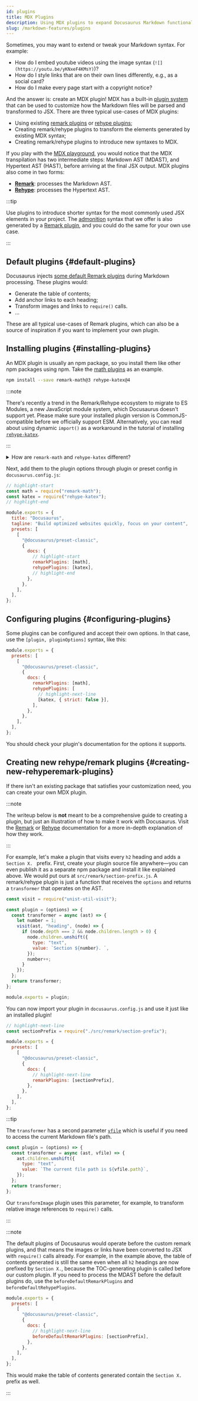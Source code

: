 ```yaml
---
id: plugins
title: MDX Plugins
description: Using MDX plugins to expand Docusaurus Markdown functionalities
slug: /markdown-features/plugins
---
```


Sometimes, you may want to extend or tweak your Markdown syntax. For example:

- How do I embed youtube videos using the image syntax (`![](https://youtu.be/yKNxeF4KMsY)`)?
- How do I style links that are on their own lines differently, e.g., as a social card?
- How do I make every page start with a copyright notice?

And the answer is: create an MDX plugin! MDX has a built-in [plugin system](https://mdxjs.com/advanced/plugins/) that can be used to customize how the Markdown files will be parsed and transformed to JSX. There are three typical use-cases of MDX plugins:

- Using existing [remark plugins](https://github.com/remarkjs/remark/blob/main/doc/plugins.md#list-of-plugins) or [rehype plugins](https://github.com/rehypejs/rehype/blob/main/doc/plugins.md#list-of-plugins);
- Creating remark/rehype plugins to transform the elements generated by existing MDX syntax;
- Creating remark/rehype plugins to introduce new syntaxes to MDX.

If you play with the [MDX playground](https://mdx-git-renovate-babel-monorepo-mdx.vercel.app/playground), you would notice that the MDX transpilation has two intermediate steps: Markdown AST (MDAST), and Hypertext AST (HAST), before arriving at the final JSX output. MDX plugins also come in two forms:

- **[Remark](https://github.com/remarkjs/remark/)**: processes the Markdown AST.
- **[Rehype](https://github.com/rehypejs/rehype/)**: processes the Hypertext AST.

:::tip

Use plugins to introduce shorter syntax for the most commonly used JSX elements in your project. The [admonition](./markdown-features-admonitions.mdx) syntax that we offer is also generated by a [Remark plugin](https://github.com/elviswolcott/remark-admonitions), and you could do the same for your own use case.

:::

## Default plugins {#default-plugins}

Docusaurus injects [some default Remark plugins](https://github.com/facebook/docusaurus/tree/main/packages/docusaurus-mdx-loader/src/remark) during Markdown processing. These plugins would:

- Generate the table of contents;
- Add anchor links to each heading;
- Transform images and links to `require()` calls.
- …

These are all typical use-cases of Remark plugins, which can also be a source of inspiration if you want to implement your own plugin.

## Installing plugins {#installing-plugins}

An MDX plugin is usually an npm package, so you install them like other npm packages using npm. Take the [math plugins](./markdown-features-math-equations.mdx) as an example.

```bash npm2yarn
npm install --save remark-math@3 rehype-katex@4
```

:::note

There's recently a trend in the Remark/Rehype ecosystem to migrate to ES Modules, a new JavaScript module system, which Docusaurus doesn't support yet. Please make sure your installed plugin version is CommonJS-compatible before we officially support ESM. Alternatively, you can read about using dynamic `import()` as a workaround in the tutorial of installing [`rehype-katex`](./markdown-features-math-equations.mdx#upgrading-rehype-katex-beyond-recommended-version).

:::

<details>
  <summary>How are <code>remark-math</code> and <code>rehype-katex</code> different?</summary>

In case you are wondering how Remark and Rehype are different, here is a good example. `remark-math` operates on the Markdown AST, where it sees text like `$...$`, and all it does is transform that to the JSX `<span class="math math-inline">...</span>` without doing too much with the content. This decouples the extraction of math formulae from their rendering, which means you can swap $\KaTeX$ out with other math renderers, like MathJax (with [`rehype-mathjax`](https://github.com/remarkjs/remark-math/tree/main/packages/rehype-mathjax)), just by replacing the Rehype plugin.

Next, the `rehype-katex` operates on the Hypertext AST where everything has been converted to HTML-like tags already. It traverses all the elements with `math` class and uses $\KaTeX$ to parse and render the content to actual HTML.

</details>

Next, add them to the plugin options through plugin or preset config in `docusaurus.config.js`:

```js title="docusaurus.config.js"
// highlight-start
const math = require("remark-math");
const katex = require("rehype-katex");
// highlight-end

module.exports = {
  title: "Docusaurus",
  tagline: "Build optimized websites quickly, focus on your content",
  presets: [
    [
      "@docusaurus/preset-classic",
      {
        docs: {
          // highlight-start
          remarkPlugins: [math],
          rehypePlugins: [katex],
          // highlight-end
        },
      },
    ],
  ],
};
```

## Configuring plugins {#configuring-plugins}

Some plugins can be configured and accept their own options. In that case, use the `[plugin, pluginOptions]` syntax, like this:

```js title="docusaurus.config.js"
module.exports = {
  presets: [
    [
      "@docusaurus/preset-classic",
      {
        docs: {
          remarkPlugins: [math],
          rehypePlugins: [
            // highlight-next-line
            [katex, { strict: false }],
          ],
        },
      },
    ],
  ],
};
```

You should check your plugin's documentation for the options it supports.

## Creating new rehype/remark plugins {#creating-new-rehyperemark-plugins}

If there isn't an existing package that satisfies your customization need, you can create your own MDX plugin.

:::note

The writeup below is **not** meant to be a comprehensive guide to creating a plugin, but just an illustration of how to make it work with Docusaurus. Visit the [Remark](https://github.com/remarkjs/remark/blob/main/doc/plugins.md#creating-plugins) or [Rehype](https://github.com/remarkjs/remark/blob/main/doc/plugins.md#creating-plugins) documentation for a more in-depth explanation of how they work.

:::

For example, let's make a plugin that visits every `h2` heading and adds a `Section X. ` prefix. First, create your plugin source file anywhere—you can even publish it as a separate npm package and install it like explained above. We would put ours at `src/remark/section-prefix.js`. A remark/rehype plugin is just a function that receives the `options` and returns a `transformer` that operates on the AST.

```js "src/remark/section-prefix.js"
const visit = require("unist-util-visit");

const plugin = (options) => {
  const transformer = async (ast) => {
    let number = 1;
    visit(ast, "heading", (node) => {
      if (node.depth === 2 && node.children.length > 0) {
        node.children.unshift({
          type: "text",
          value: `Section ${number}. `,
        });
        number++;
      }
    });
  };
  return transformer;
};

module.exports = plugin;
```

You can now import your plugin in `docusaurus.config.js` and use it just like an installed plugin!

```js title="docusaurus.config.js"
// highlight-next-line
const sectionPrefix = require("./src/remark/section-prefix");

module.exports = {
  presets: [
    [
      "@docusaurus/preset-classic",
      {
        docs: {
          // highlight-next-line
          remarkPlugins: [sectionPrefix],
        },
      },
    ],
  ],
};
```

:::tip

The `transformer` has a second parameter [`vfile`](https://github.com/vfile/vfile) which is useful if you need to access the current Markdown file's path.

```js
const plugin = (options) => {
  const transformer = async (ast, vfile) => {
    ast.children.unshift({
      type: "text",
      value: `The current file path is ${vfile.path}`,
    });
  };
  return transformer;
};
```

Our `transformImage` plugin uses this parameter, for example, to transform relative image references to `require()` calls.

:::

:::note

The default plugins of Docusaurus would operate before the custom remark plugins, and that means the images or links have been converted to JSX with `require()` calls already. For example, in the example above, the table of contents generated is still the same even when all `h2` headings are now prefixed by `Section X.`, because the TOC-generating plugin is called before our custom plugin. If you need to process the MDAST before the default plugins do, use the `beforeDefaultRemarkPlugins` and `beforeDefaultRehypePlugins`.

```js title="docusaurus.config.js"
module.exports = {
  presets: [
    [
      "@docusaurus/preset-classic",
      {
        docs: {
          // highlight-next-line
          beforeDefaultRemarkPlugins: [sectionPrefix],
        },
      },
    ],
  ],
};
```

This would make the table of contents generated contain the `Section X.` prefix as well.

:::
